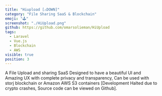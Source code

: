 ```yaml
---
title: "Hiupload [⚠️DOWN]"
category: "File Sharing SaaS & Blockchain"
emoji: "🕹️"
screenshot: "./HiUpload.png"
github: https://github.com/omarsolieman/HiUpload
tags:
  - Laravel
  - Vue.js
  - Blockchain
  - AWS
visible: true
position: 3
---
```


A File Upload and sharing SaaS Designed to have a beautiful UI and Amazing UX with complete privacy and transparency, Can be used with storj blockchain or Amazon AWS S3 containers [Development Halted due to crypto crashes, Source code can be viewed on Github].
